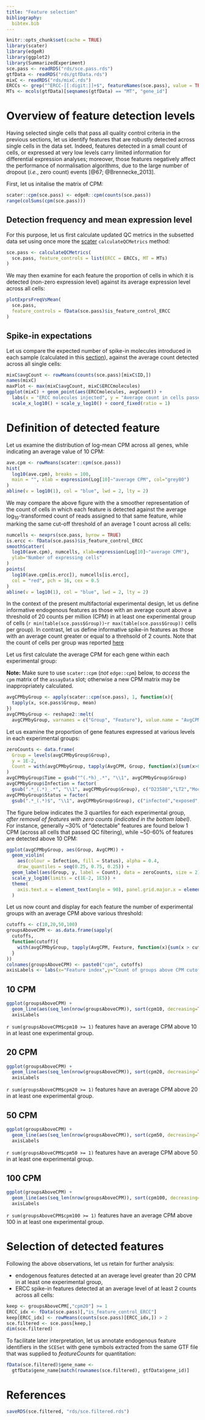 ```yaml
---
title: "Feature selection"
bibliography:
  bibtex.bib
---
```


<!-- As HTML pages are built independently, large objects need to be
reimported from disk, and smaller ones quickly recomputed. -->

```r
knitr::opts_chunk$set(cache = TRUE)
library(scater)
library(edgeR)
library(ggplot2)
library(SummarizedExperiment)
sce.pass <- readRDS("rds/sce.pass.rds")
gtfData <- readRDS("rds/gtfData.rds")
mixC <- readRDS("rds/mixC.rds")
ERCCs <- grep("^ERCC-[[:digit:]]+$", featureNames(sce.pass), value = TRUE)
MTs <- mcols(gtfData)[seqnames(gtfData) == "MT", "gene_id"]
```

# Overview of feature detection levels

Having selected single cells that pass all quality control criteria in the
previous sections, let us identify features that are robustly detected across
single cells in the data set.
Indeed, features detected in a small count of cells, or expressed at very
low levels carry limited information for differential expression analyses;
moreover, those features negatively affect the performance of normalisation
algorithms, due to the large number of dropout (*i.e.*, zero count) events
[@67; @Brennecke_2013].

First, let us initalise the matrix of CPM:

```r
scater::cpm(sce.pass) <- edgeR::cpm(counts(sce.pass))
range(colSums(cpm(sce.pass)))
```

## Detection frequency and mean expression level

For this purpose, let us first calculate updated QC metrics in the subsetted
data set using once more the [scater](http://bioconductor.org/packages/scater)
`calculateQCMetrics` method:

```r
sce.pass <- calculateQCMetrics(
  sce.pass, feature_controls = list(ERCC = ERCCs, MT = MTs)
)
```

We may then examine for each feature the proportion of cells in which it is
detected (non-zero expression level) against its average expression level
across all cells:

```r
plotExprsFreqVsMean(
  sce.pass,
  feature_controls = fData(sce.pass)$is_feature_control_ERCC
)
```

## Spike-in expectations

Let us compare the expected number of spike-in molecules introduced in each
sample (calculated in this [section](00b_moleculesERCC.html)), against the
average count detected across all single cells:

```r
mixC$avgCount <- rowMeans(counts(sce.pass)[mixC$ID,])
names(mixC)
maxPlot <- max(mixC$avgCount, mixC$ERCCmolecules)
ggplot(mixC) + geom_point(aes(ERCCmolecules, avgCount)) +
  labs(x = "ERCC molecules injected", y = "Average count in cells passed QC") +
  scale_x_log10() + scale_y_log10() + coord_fixed(ratio = 1)
```

# Definition of detected feature {.tabset}

Let us examine the distribution of log-mean CPM across all genes, while
indicating an average value of 10 CPM:

```r
ave.cpm <- rowMeans(scater::cpm(sce.pass))
hist(
  log10(ave.cpm), breaks = 100,
  main = "", xlab = expression(Log[10]~"average CPM", col="grey80")
)
abline(v = log10(1), col = "blue", lwd = 2, lty = 2)
```

We may compare the above figure with the a smoother representation of the
count of cells in which each feature is detected against the average
log~10~-transformed count of reads assigned to that same feature, while
marking the same cut-off threshold of an average $1$ count across all cells:

```r
numcells <- nexprs(sce.pass, byrow = TRUE)
is.ercc <- fData(sce.pass)$is_feature_control_ERCC
smoothScatter(
  log10(ave.cpm), numcells, xlab=expression(Log[10]~"average CPM"),
  ylab="Number of expressing cells"
)
points(
  log10(ave.cpm[is.ercc]), numcells[is.ercc],
  col = "red", pch = 16, cex = 0.5
)
abline(v = log10(1), col = "blue", lwd = 2, lty = 2)
```

In the context of the present multifactorial experimental design,
let us define informative endogenous features as those with an average count
above a threshold of 20 counts per million (CPM) in at least one experimental
group of cells (`r min(table(sce.pass$Group))`-`r max(table(sce.pass$Group))`
cells per group). In contrast, let us define informative spike-in features
as those with an average count greater or equal to a threhsold of 2 counts.
Note that the count of cells per group was reported
[here](03_sampleQC#cellSelection)

Let us first calculate the average CPM for each gene within each experimental
group:

**Note:** Make sure to use `scater::cpm` (*not* `edge::cpm`) below, to
*access* the `cpm` matrix of the `assayData` slot; otherwise a new CPM matrix
may be inappropriately calculated.

```r
avgCPMbyGroup <- apply(scater::cpm(sce.pass), 1, function(x){
  tapply(x, sce.pass$Group, mean)
})
avgCPMbyGroup <- reshape2::melt(
  avgCPMbyGroup, varnames = c("Group", "Feature"), value.name = "AvgCPM")
```

Let us examine the proportion of gene features expressed at various levels in 
each experimental groups:

```r
zeroCounts <- data.frame(
  Group = levels(avgCPMbyGroup$Group),
  y = 1E-2,
  Count = with(avgCPMbyGroup, tapply(AvgCPM, Group, function(x){sum(x>0)}))
)
avgCPMbyGroup$Time = gsub("^(.*h)_.*", "\\1", avgCPMbyGroup$Group)
avgCPMbyGroup$Infection = factor(
  gsub(".*_(.*)_.*", "\\1", avgCPMbyGroup$Group), c("D23580","LT2","Mock"))
avgCPMbyGroup$Status = factor(
  gsub(".*_(.*)$", "\\1", avgCPMbyGroup$Group), c("infected","exposed","uninfected"))
```

The figure below indicates the 3 quartiles for
each experimental group, *after removal of features with zero counts
(indicated in the bottom label)*.
For instance, generally ~30% of "detectable" features are
found below 1 CPM (across all cells that passed QC filtering),
while ~50-60% of features are detected above 10 CPM:

```r
ggplot(avgCPMbyGroup, aes(Group, AvgCPM)) +
  geom_violin(
    aes(colour = Infection, fill = Status), alpha = 0.4,
    draw_quantiles = seq(0.25, 0.75, 0.25)) +
  geom_label(aes(Group, y, label = Count), data = zeroCounts, size = 2) +
  scale_y_log10(limits = c(1E-2, 1E5)) +
  theme(
    axis.text.x = element_text(angle = 90), panel.grid.major.x = element_blank()
  )
```

Let us now count and display for each feature the number of experimental groups
with an average CPM above various threshold:

```r
cutoffs <- c(10,20,50,100)
groupsAboveCPM <- as.data.frame(sapply(
  cutoffs,
  function(cutoff){
    with(avgCPMbyGroup, tapply(AvgCPM, Feature, function(x){sum(x > cutoff)}))
  }
))
colnames(groupsAboveCPM) <- paste0("cpm", cutoffs)
axisLabels <- labs(x="Feature index",y="Count of groups above CPM cutoff")
```

## 10 CPM

```r
ggplot(groupsAboveCPM) +
  geom_line(aes(seq_len(nrow(groupsAboveCPM)), sort(cpm10, decreasing=TRUE))) +
  axisLabels
```

`r sum(groupsAboveCPM$cpm10 >= 1)` features have an average CPM above 10 in at
least one experimental group.

## 20 CPM

```r
ggplot(groupsAboveCPM) +
  geom_line(aes(seq_len(nrow(groupsAboveCPM)), sort(cpm20, decreasing=TRUE))) +
  axisLabels
```

`r sum(groupsAboveCPM$cpm20 >= 1)` features have an average CPM above 20 in at
least one experimental group.

## 50 CPM

```r
ggplot(groupsAboveCPM) +
  geom_line(aes(seq_len(nrow(groupsAboveCPM)), sort(cpm50, decreasing=TRUE))) +
  axisLabels
```

`r sum(groupsAboveCPM$cpm50 >= 1)` features have an average CPM above 50 in at
least one experimental group.

## 100 CPM

```r
ggplot(groupsAboveCPM) +
  geom_line(aes(seq_len(nrow(groupsAboveCPM)), sort(cpm100, decreasing=TRUE))) +
  axisLabels
```

`r sum(groupsAboveCPM$cpm100 >= 1)` features have an average CPM above 100 in at
least one experimental group.

# Selection of detected features {#selectFeatures}

Following the above observations, let us retain for further analysis:

* endogenous features detected at an average level greater than 20 CPM in at
  least one experimental group,
* ERCC spike-in features detected at an average level of at least 2 counts
  across all cells:

```r
keep <- groupsAboveCPM[,"cpm20"] >= 1
ERCC_idx <- fData(sce.pass)[,"is_feature_control_ERCC"]
keep[ERCC_idx] <- rowMeans(counts(sce.pass)[ERCC_idx,]) > 2
sce.filtered <- sce.pass[keep,]
dim(sce.filtered)
```

To facilitate later interpretation, let us annotate endogenous feature
identifiers in the `SCESet` with gene symbols extracted from the same GTF file
that was supplied to _featureCounts_ for quantitation:

```r
fData(sce.filtered)$gene_name <-
  gtfData$gene_name[match(rownames(sce.filtered), gtfData$gene_id)]
```

# References

<!-- As HTML pages are built independently, objects need to be saved to disk
and imported as needed by the other R mardown files -->

```r
saveRDS(sce.filtered, "rds/sce.filtered.rds")
```
